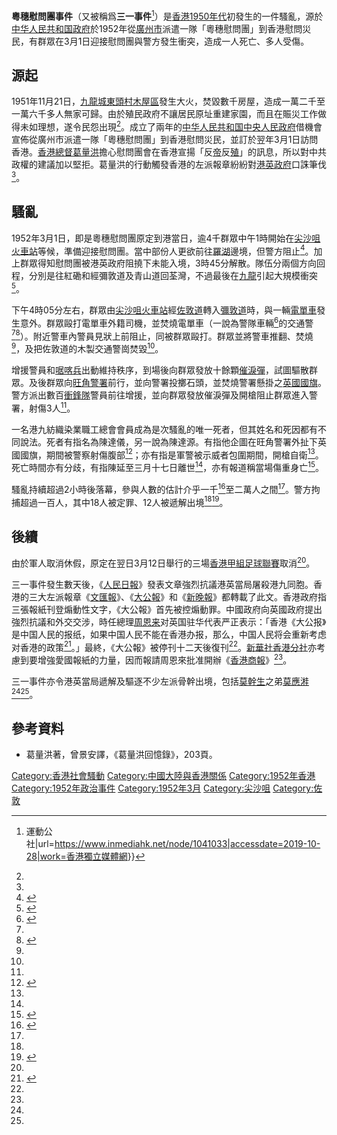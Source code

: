 {{Infobox Civil Conflict
| title = 粵穗慰問團事件
| date = {{startdate|1952|03|01}}下午4時－5時45分
| place = {{HKG-1945}}[[九龍|九龍]][[佐敦道|佐敦道]]、[[彌敦道|彌敦道]]、[[旺角警署|旺角警署]]
| causes = 粵穗慰問團被港英政府拒絕入境
| methods = 毆打、縱火
| result = 騷亂被平息，多名左派人士離港
| side1 = '''左派工人'''
----
獲支持：
{{PRC}}
| side2 = '''[[香港警務處|香港警隊]]'''
----
獲支持：
{{HKG-1945}}
| leadfigures1 = {{flagicon|PRC}} [[中华人民共和国国务院总理|總理]][[周恩來|周恩來]]
| leadfigures2 = {{flagicon|HKG|1876}} [[香港總督|港督]][[葛量洪|葛量洪]]
| howmany1 = 1,000人－20,000人
| fatalities = 1人
| injuries = 10多人
| arrests = 至少100人
| charged =至少18人
}} 

'''粵穗慰問團事件'''（又被稱爲'''三一事件'''<ref name=":0">{{Cite web|title=1952年的三一事件 {{!}} 運動公社|url=https://www.inmediahk.net/node/1041033|accessdate=2019-10-28|work=香港獨立媒體網}}</ref>）是[[香港1950年代|香港1950年代]]初發生的一件騷亂，源於[[中华人民共和国政府|中华人民共和国政府]]於1952年從[[廣州市|廣州市]]派遣一隊「粵穗慰問團」到香港慰問災民，有群眾在3月1日迎接慰問團與警方發生衝突，造成一人死亡、多人受傷。

==源起==
1951年11月21日，[[九龍城|九龍城]][[東頭平房區|東頭村]][[寮屋|木屋區]]發生大火，焚毀數千房屋，造成一萬二千至一萬六千多人無家可歸。由於殖民政府不讓居民原址重建家園，而且在賑災工作做得未如理想，遂令民怨出現<ref name=":0" />。成立了兩年的[[中华人民共和国中央人民政府_(1949–1954)|中华人民共和国中央人民政府]]借機會宣佈從廣州市派遣一隊「粵穗慰問團」到香港慰問災民，並訂於翌年3月1日訪問香港。[[香港總督|香港總督]][[葛量洪|葛量洪]]擔心慰問團會在香港宣揚「反[[帝國主義|帝]]反[[殖民主義|殖]]」的訊息，所以對中共政權的建議加以堅拒。葛量洪的行動觸發香港的左派報章紛紛對[[港英政府|港英政府]]口誅筆伐<ref name=":5" />。

==騷亂==
1952年3月1日，即是粵穗慰問團原定到港當日，逾4千群眾中午1時開始在[[尖沙咀火車站|尖沙咀火車站]]等候，準備迎接慰問團。當中部份人更欲前往[[羅湖_(香港)|羅湖]]邊境，但警方阻止<ref name=":6">{{Cite news|url=https://mmis.hkpl.gov.hk///c/portal/cover?c=QF757YsWv5%2Bh5KT9sfcXnPc2yjT4X7HT|title=歡迎「粵穗慰問團」隊伍與警察發生衝突襲警署焚燬警車|author=|date=1952-03-02|work=香港工商日報|publisher=|accessdate=|language=|format=}}</ref>。加上群眾得知慰問團被港英政府阻撓下未能入境，3時45分解散。隊伍分兩個方向回程，分別是往紅磡和經彌敦道及青山道回荃灣，不過最後在[[九龍|九龍]]引起大規模衝突<ref name=":1">{{Cite book|chapter=|url=https://books.google.com.hk/books?id=3ID8CAAAQBAJ&pg=PA11&lpg=PA11&dq=%E7%B2%B5%E7%A9%97%E6%85%B0%E5%95%8F%E5%9C%98&source=bl&ots=wrytSrhtAN&sig=ACfU3U3FvnfIU98nERUdBOQWPEXoyVdImg&hl=en&sa=X&ved=2ahUKEwiSrvrjsb7lAhWJLqYKHRBmBogQ6AEwBnoECAcQAQ#v=onepage&q=%E7%B2%B5%E7%A9%97%E6%85%B0%E5%95%8F%E5%9C%98&f=false|publisher=中華書局(香港)出版有限公司|date=2015-03-27|isbn=9789888310913|language=zh-TW|last=陳麗君|title=香港社會關係與矛盾變化研究|first=|year=|location=|pages=}}</ref>。

下午4時05分左右，群眾由[[尖沙咀火車站|尖沙咀火車站]]經[[佐敦道|佐敦道]]轉入[[彌敦道|彌敦道]]時，與一輛[[電單車|電單車]]發生意外。群眾毆打電單車外籍司機，並焚燒電單車（一說為警隊車輛<ref name=":2">{{Cite book|chapter=|url=https://books.google.com.hk/books?id=TTqmAAAAQBAJ&pg=PA105&lpg=PA105&dq=%E7%B2%B5%E7%A9%97%E6%85%B0%E5%95%8F%E5%9C%98&source=bl&ots=VKpNnzwFAB&sig=ACfU3U3R6sxbLQ9X34vzsc9F495XD-PKwA&hl=en&sa=X&ved=2ahUKEwiSrvrjsb7lAhWJLqYKHRBmBogQ6AEwBXoECAkQAQ#v=onepage&q=%E7%B2%B5%E7%A9%97%E6%85%B0%E5%95%8F%E5%9C%98&f=false|publisher=Hong Kong University Press|date=2011-03-01|isbn=9789888028696|language=zh-TW|first=Christine Loh|last=陸恭蕙|title=地下陣線：中共在香港的歷史|year=|location=|pages=}}</ref>的交通警<ref name=":6" /><ref name=":7">{{cite web|url=http://www.hkcra.com/web/files.php?id=2090|title=華革創會歷程|publisher=香港華人革新協會|date=2009年|archive-url=https://web.archive.org/web/20201030000442/http://www.hkcra.com/web/files.php?id=2090|archive-date=2020年|dead-url=no}}</ref>）。附近警車內警員見狀上前阻止，同被群眾毆打。群眾並將警車推翻、焚燒<ref name=":6" />，及把佐敦道的木製交通警崗焚毀<ref name=":0" />。

增援警員和[[啹喀兵|啹喀兵]]出動維持秩序，到場後向群眾發放十餘顆[[催淚彈|催淚彈]]，試圖驅散群眾。及後群眾向[[旺角警署|旺角警署]]前行，並向警署投擲石頭，並焚燒警署懸掛之[[英國國旗|英國國旗]]。警方派出數百[[衝鋒隊_(香港)|衝鋒隊]]警員前往增援，並向群眾發放催淚彈及開槍阻止群眾進入警署，射傷3人<ref name=":6" />。

一名港九紡織染業職工總會會員成為是次騷亂的唯一死者，但其姓名和死因都有不同說法。死者有指名為陳達儀，另一說為陳達源。有指他企圖在旺角警署外扯下英國國旗，期間被警察射傷腹部<ref name=":4">{{Cite web|title=禁運打爛港人飯碗 引發流血騷亂|url=http://hk.apple.nextmedia.com/international/art/20130726/18349619|accessdate=2019-10-28|work=Apple Daily 蘋果日報}}</ref>；亦有指是軍警被示威者包圍期間，開槍自衛<ref name=":2" />。死亡時間亦有分歧，有指陳延至三月十七日離世<ref name=":0" />，亦有報道稱當場傷重身亡<ref name=":3">{{Cite news|url=http://paper.takungpao.com/html/2013-03/03/content_28_2.htm|title=“三．一事件”憶往|author=王兆慶|date=2013-03-03|work=|publisher=文匯報 (香港)|accessdate=2019-10-28|language=zh-hant|format=}}</ref>。

騷亂持續超過2小時後落幕，參與人數的估計介乎一千<ref name=":5">{{Cite book|chapter=|url=https://books.google.com.hk/books?id=GRFPDwAAQBAJ&pg=RA7-PA67&lpg=RA7-PA67&dq=%E7%B2%B5%E7%A9%97%E6%85%B0%E5%95%8F%E5%9C%98%E4%BA%8B%E4%BB%B6&source=bl&ots=PmORDbXzxG&sig=ACfU3U2zZ1GGROYQrshMtFO2Iob05m0acQ&hl=en&sa=X&ved=2ahUKEwirwJTt177lAhWJdd4KHaZ1C78Q6AEwCHoECAgQAQ#v=onepage&q=%E7%B2%B5%E7%A9%97%E6%85%B0%E5%95%8F%E5%9C%98%E4%BA%8B%E4%BB%B6&f=false|publisher=獨立作家－秀威代理|date=2013-09-01|language=zh-TW|last=自由中國社|title=自由中國：【全套22冊】|first=|year=|isbn=|location=|pages=}}</ref>至二萬人之間<ref name=":4" />。警方拘捕超過一百人，其中18人被定罪、12人被遞解出境<ref name=":1" /><ref>{{Cite web|title=香港歷史大事年表|url=http://www.somanhing.com/gotowalk/history/pdf/chronology.pdf|accessdate=|author=|date=|format=|publisher=|language=}}</ref>。

== 後續 ==
由於軍人取消休假，原定在翌日3月12日舉行的三場[[香港甲組足球聯賽|香港甲組足球聯賽]]取消<ref name=":0" />。

三一事件發生數天後，《[[人民日报|人民日報]]》發表文章強烈抗議港英當局屠殺港九同胞。香港的三大左派報章《[[文汇报_(香港)|文匯報]]》、《[[大公报|大公報]]》和《[[新晚報|新晚報]]》都轉載了此文。香港政府指三張報紙刊登煽動性文字，《大公報》首先被控煽動罪。中國政府向英國政府提出強烈抗議和外交交涉，時任總理[[周恩来|周恩来]]对英国驻华代表严正表示：「香港《大公报》是中国人民的报纸，如果中国人民不能在香港办报，那么，中国人民将会重新考虑对香港的政策<ref>{{Cite web|title=《大公报》紧扣时代脉搏_大公资讯_大公网|url=http://news.takungpao.com/paper/q/2018/0609/3576359.html|accessdate=2019-10-28|work=news.takungpao.com}}</ref>。」最終，《大公報》被停刊十二天後復刊<ref name=":0" />。[[新華通訊社香港分社|新華社香港分社]]亦考慮到要增強愛國報紙的力量，因而報請周恩來批准開辦《[[香港商報|香港商報]]》<ref name=":3" />。

三一事件亦令港英當局遞解及驅逐不少左派骨幹出境，包括[[莫幹生|莫幹生]]之弟[[莫應溎|莫應溎]]<ref name=":0" /><ref name=":7" />。

==參考資料==
*葛量洪著，曾景安譯，《葛量洪回憶錄》，203頁。
{{reflist}}

[[Category:香港社會騷動|Category:香港社會騷動]]
[[Category:中國大陸與香港關係|Category:中國大陸與香港關係]]
[[Category:1952年香港|Category:1952年香港]]
[[Category:1952年政治事件|Category:1952年政治事件]]
[[Category:1952年3月|Category:1952年3月]]
[[Category:尖沙咀|Category:尖沙咀]]
[[Category:佐敦|Category:佐敦]]